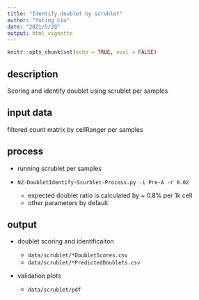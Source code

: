 ```yaml
---
title: "Identify doublet by scrublet"
author: "Yuting Liu"
date: "2021/5/28"
output: html_vignette
---
```


```r
knitr::opts_chunk$set(echo = TRUE, eval = FALSE)
```

## description

Scoring and identify doublet using scrublet per samples



## input data

filtered count matrix by cellRanger per samples 

## process

* running scrublet per samples 

* `N2-DoubletIdentify-Scurblet-Process.py -i Pre-A -r 0.02`
  * expected doublet ratio is calculated by ~ 0.8% per 1k cell
  * other parameters by default


## output

* doublet scoring and identificaiton 

  *  `data/scrublet/*DoubletScores.csv`
  *  `data/scrublet/*PredictedDoublets.csv`

* validation plots

  * `data/scrublet/pdf`
  
  






